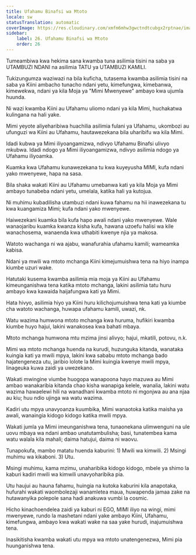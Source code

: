 ```yaml
---
title: Ufahamu Binafsi wa Mtoto
locale: sw
statusTranslation: automatic
coverImage: https://res.cloudinary.com/xmfm6mhw3gwctndtcubgx2rptnae/image/upload/v1740468922/small_cover_tratado_de_psicologia_revolucionaria_a4c0dca4e0.webp
sidebar:
    label: 26. Ufahamu Binafsi wa Mtoto
    order: 26
---
```

Tumeambiwa kwa hekima sana kwamba tuna asilimia tisini na saba ya UTAMBUZI NDANI na asilimia TATU ya UTAMBUZI KAMILI.

Tukizungumza waziwazi na bila kuficha, tutasema kwamba asilimia tisini na saba ya Kiini ambacho tunacho ndani yetu, kimefungwa, kimebanwa, kimewekwa, ndani ya kila Moja ya "Mimi Mwenyewe" ambayo kwa ujumla huunda.

Ni wazi kwamba Kiini au Ufahamu uliomo ndani ya kila Mimi, huchakatwa kulingana na hali yake.

Mimi yeyote aliyeharibiwa huachilia asilimia fulani ya Ufahamu, ukombozi au ufunguzi wa Kiini au Ufahamu, hautawezekana bila uharibifu wa kila Mimi.

Idadi kubwa ya Mimi iliyoangamizwa, ndivyo Ufahamu Binafsi ulivyo mkubwa. Idadi ndogo ya Mimi iliyoangamizwa, ndivyo asilimia ndogo ya Ufahamu iliyoamka.

Kuamka kwa Ufahamu kunawezekana tu kwa kuyeyusha MIMI, kufa ndani yako mwenyewe, hapa na sasa.

Bila shaka wakati Kiini au Ufahamu umebanwa kati ya kila Moja ya Mimi ambayo tunabeba ndani yetu, umelala, katika hali ya kutojua.

Ni muhimu kubadilisha utambuzi ndani kuwa fahamu na hii inawezekana tu kwa kuangamiza Mimi; kufa ndani yako mwenyewe.

Haiwezekani kuamka bila kufa hapo awali ndani yako mwenyewe. Wale wanaojaribu kuamka kwanza kisha kufa, hawana uzoefu halisi wa kile wanachosema, wanaenda kwa uthabiti kwenye njia ya makosa.

Watoto wachanga ni wa ajabu, wanafurahia ufahamu kamili; wameamka kabisa.

Ndani ya mwili wa mtoto mchanga Kiini kimejumuishwa tena na hiyo inampa kiumbe uzuri wake.

Hatutaki kusema kwamba asilimia mia moja ya Kiini au Ufahamu kimeunganishwa tena katika mtoto mchanga, lakini asilimia tatu huru ambayo kwa kawaida haijafungwa kati ya Mimi.

Hata hivyo, asilimia hiyo ya Kiini huru kilichojumuishwa tena kati ya kiumbe cha watoto wachanga, huwapa ufahamu kamili, uwazi, nk.

Watu wazima humwona mtoto mchanga kwa huruma, hufikiri kwamba kiumbe huyo hajui, lakini wanakosea kwa bahati mbaya.

Mtoto mchanga humwona mtu mzima jinsi alivyo; hajui, mkatili, potovu, n.k.

Mimi wa mtoto mchanga huenda na kurudi, huzunguka kitanda, wanataka kuingia kati ya mwili mpya, lakini kwa sababu mtoto mchanga bado hajatengeneza utu, jaribio lolote la Mimi kuingia kwenye mwili mpya, linageuka kuwa zaidi ya uwezekano.

Wakati mwingine viumbe huogopa wanapoona hayo mazuwa au Mimi ambao wanakaribia kitanda chao kisha wanapiga kelele, wanalia, lakini watu wazima hawaelewi hili na wanadhani kwamba mtoto ni mgonjwa au ana njaa au kiu; huu ndio ujinga wa watu wazima.

Kadiri utu mpya unavyoanza kuumbika, Mimi wanaotoka katika maisha ya awali, wanaingia kidogo kidogo katika mwili mpya.

Wakati jumla ya Mimi imeunganishwa tena, tunaonekana ulimwenguni na ule uovu mbaya wa ndani ambao unatutambulisha; basi, tunatembea kama watu walala kila mahali; daima hatujui, daima ni waovu.

Tunapokufa, mambo matatu huenda kaburini: 1) Mwili wa kimwili. 2) Msingi muhimu wa kikaboni. 3) Utu.

Msingi muhimu, kama mzimu, unaharibika kidogo kidogo, mbele ya shimo la kaburi kadiri mwili wa kimwili unavyoharibika pia.

Utu haujui au hauna fahamu, huingia na kutoka kaburini kila anapotaka, hufurahi wakati waombolezaji wanamletea maua, huwapenda jamaa zake na hutawanyika polepole sana hadi anakuwa vumbi la cosmic.

Hicho kinachoendelea zaidi ya kaburi ni EGO, MIMI iliyo na wingi, mimi mwenyewe, rundo la mashetani ndani yake ambayo Kiini, Ufahamu, kimefungwa, ambayo kwa wakati wake na saa yake hurudi, inajumuishwa tena.

Inasikitisha kwamba wakati utu mpya wa mtoto unatengenezwa, Mimi pia huunganishwa tena.

